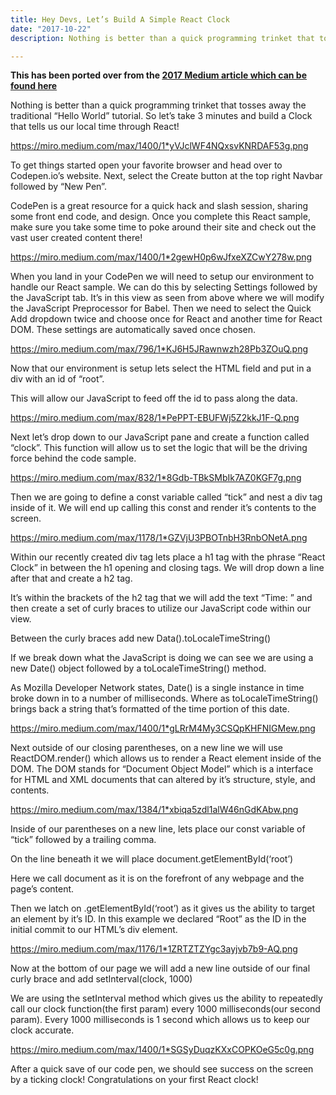 ```yaml
---
title: Hey Devs, Let’s Build A Simple React Clock
date: "2017-10-22"
description: Nothing is better than a quick programming trinket that tosses away the traditional “Hello World” tutorial. So let’s take 3 minutes and build a Clock that tells us our local time through React!

---
```


**This has been ported over from the [2017 Medium article which can be found here](https://medium.com/@CodingMorrison/hey-devs-lets-build-a-simple-react-clock-36365da0a561)**

Nothing is better than a quick programming trinket that tosses away the traditional “Hello World” tutorial. So let’s take 3 minutes and build a Clock that tells us our local time through React!

https://miro.medium.com/max/1400/1*yVJclWF4NQxsvKNRDAF53g.png

To get things started open your favorite browser and head over to Codepen.io’s website. Next, select the Create button at the top right Navbar followed by “New Pen”.

CodePen is a great resource for a quick hack and slash session, sharing some front end code, and design. Once you complete this React sample, make sure you take some time to poke around their site and check out the vast user created content there!

https://miro.medium.com/max/1400/1*2gewH0p6wJfxeXZCwY278w.png

When you land in your CodePen we will need to setup our environment to handle our React sample. We can do this by selecting Settings followed by the JavaScript tab. It’s in this view as seen from above where we will modify the JavaScript Preprocessor for Babel. Then we need to select the Quick Add dropdown twice and choose once for React and another time for React DOM. These settings are automatically saved once chosen.

https://miro.medium.com/max/796/1*KJ6H5JRawnwzh28Pb3ZOuQ.png

Now that our environment is setup lets select the HTML field and put in a div with an id of “root”.

This will allow our JavaScript to feed off the id to pass along the data.

https://miro.medium.com/max/828/1*PePPT-EBUFWj5Z2kkJ1F-Q.png

Next let’s drop down to our JavaScript pane and create a function called “clock”. This function will allow us to set the logic that will be the driving force behind the code sample.

https://miro.medium.com/max/832/1*8Gdb-TBkSMbIk7AZ0KGF7g.png

Then we are going to define a const variable called “tick” and nest a div tag inside of it. We will end up calling this const and render it’s contents to the screen.

https://miro.medium.com/max/1178/1*GZVjU3PBOTnbH3RnbONetA.png

Within our recently created div tag lets place a h1 tag with the phrase “React Clock” in between the h1 opening and closing tags. We will drop down a line after that and create a h2 tag.

It’s within the brackets of the h2 tag that we will add the text “Time: ” and then create a set of curly braces to utilize our JavaScript code within our view.

Between the curly braces add new Data().toLocaleTimeString()

If we break down what the JavaScript is doing we can see we are using a new Date() object followed by a toLocaleTimeString() method.

As Mozilla Developer Network states, Date() is a single instance in time broke down in to a number of milliseconds. Where as toLocaleTimeString() brings back a string that’s formatted of the time portion of this date.

https://miro.medium.com/max/1400/1*gLRrM4My3CSQpKHFNIGMew.png

Next outside of our closing parentheses, on a new line we will use ReactDOM.render() which allows us to render a React element inside of the DOM. The DOM stands for “Document Object Model” which is a interface for HTML and XML documents that can altered by it’s structure, style, and contents.

https://miro.medium.com/max/1384/1*xbiqa5zdl1alW46nGdKAbw.png

Inside of our parentheses on a new line, lets place our const variable of “tick” followed by a trailing comma.

On the line beneath it we will place document.getElementById(‘root’)

Here we call document as it is on the forefront of any webpage and the page’s content.

Then we latch on .getElementById(‘root’) as it gives us the ability to target an element by it’s ID. In this example we declared “Root” as the ID in the initial commit to our HTML’s div element.

https://miro.medium.com/max/1176/1*1ZRTZTZYgc3ayjvb7b9-AQ.png

Now at the bottom of our page we will add a new line outside of our final curly brace and add setInterval(clock, 1000)

We are using the setInterval method which gives us the ability to repeatedly call our clock function(the first param) every 1000 milliseconds(our second param). Every 1000 milliseconds is 1 second which allows us to keep our clock accurate.

https://miro.medium.com/max/1400/1*SGSyDuqzKXxCOPKOeG5c0g.png

After a quick save of our code pen, we should see success on the screen by a ticking clock! Congratulations on your first React clock!
